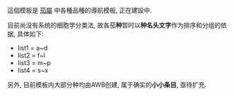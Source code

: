 這個模板是 [[茄屬]] 中各種品種的導航模板, 正在建設中.

目前尚没有系统的细胞学分类法, 故各茄'''种'''暂时以'''种名头文字'''作为排序和分组的依据, 具体如下:

*list1 = a~d
*list2 = f~l
*list3 = m~p
*list4 = s~x

另外, 目前模板内大部分种均由AWB创建, 属于确实的'''小小条目''', 亟待扩充.